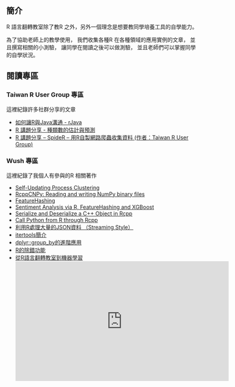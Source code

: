 ## 簡介

R 語言翻轉教室除了教R 之外，另外一個理念是想要教同學培養工具的自學能力。

為了協助老師上的教學使用，
我們收集各種R 在各種領域的應用實例的文章，
並且撰寫相關的小測驗，
讓同學在閱讀之後可以做測驗，
並且老師們可以掌握同學的自學狀況。

## 閱讀專區

### Taiwan R User Group 專區

這裡紀錄許多社群分享的文章

- [如何讓R與Java溝通 - rJava](http://programmermagazine.github.io/201308/htm/article5.html)
- [R 講題分享 - 種類數的估計與預測](http://programmermagazine.github.io/201312/htm/article6.html)
- [R 講題分享 – SpideR -- 用R自製網路爬蟲收集資料 (作者：Taiwan R User Group)](http://programmermagazine.github.io/201311/htm/article6.html)

### Wush 專區

這裡紀錄了我個人有參與的R 相關著作

- [Self-Updating Process Clustering](https://cran.r-project.org/package=supc/vignettes/supc.html)
- [RcppCNPy: Reading and writing NumPy binary files](https://cran.r-project.org/package=RcppCNPy/vignettes/RcppCNPy-intro.pdf)
- [FeatureHashing](https://cran.r-project.org/package=FeatureHashing/vignettes/FeatureHashing.html)
- [Sentiment Analysis via R, FeatureHashing and XGBoost](https://cran.r-project.org/package=FeatureHashing/vignettes/SentimentAnalysis.html)
- [Serialize and Deserialize a C++ Object in Rcpp](http://gallery.rcpp.org/articles/rcpp-serialization/)
- [Call Python from R through Rcpp](http://gallery.rcpp.org/articles/rcpp-python/)
- [利用R處理大量的JSON資料 （Streaming Style）](http://wush.ghost.io/r-jsonlines/)
- [itertools簡介](http://wush.ghost.io/itertools-intro/)
- [dplyr::group_by的進階應用](http://wush.ghost.io/dplyr_group_by/)
- [R的除錯功能](http://wush.ghost.io/r-debug/)
- [從R語言翻轉教室到機器學習](slide/DSRToML.html) <iframe width="560" height="315" src="https://www.youtube.com/embed/zax6l3ilg2A" frameborder="0" allowfullscreen></iframe>

